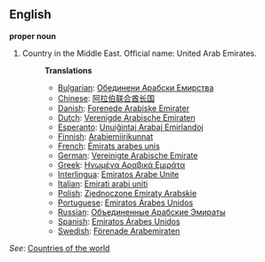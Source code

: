 ==English==

'''proper noun'''

# Country in the Middle East. Official name: United Arab Emirates.
#:'''Translations'''
#:*[[Bulgarian]]: [[Обединени Арабски Емирства]]
#:*[[Chinese]]: [[阿拉伯联合酋长国]]
#:*[[Danish]]: [[Forenede Arabiske Emirater]]
#:*[[Dutch]]: [[Verenigde Arabische Emiraten]]
#:*[[Esperanto]]: [[Unuiĝintaj Arabaj Emirlandoj]]
#:*[[Finnish]]: [[Arabiemiirikunnat]]
#:*[[French]]: [[Émirats arabes unis]]
#:*[[German]]: [[Vereinigte Arabische Emirate]]
#:*[[Greek]]: [[Ηνωμένα Αραβικά Εμιράτα]]
#:*[[Interlingua]]: [[Emiratos Arabe Unite]]
#:*[[Italian]]: [[Emirati arabi uniti]]
#:*[[Polish]]: [[Zjednoczone Emiraty Arabskie]]
#:*[[Portuguese]]: [[Emiratos Árabes Unidos]]
#:*[[Russian]]: [[Объединенные Арабские Эмираты]]
#:*[[Spanish]]: [[Emiratos Árabes Unidos]]
#:*[[Swedish]]: [[Förenade Arabemiraten]]

''See'': [[Countries of the world]]